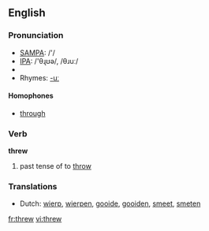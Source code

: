 ==English==

===Pronunciation===
* [[w:SAMPA|SAMPA]]: /'/
* [[w:IPA|IPA]]: /'θɻʊə/, /θɹuː/
*{{audio|en-us-threw.ogg|Audio (US)}}
* Rhymes: [[Rhymes:English:-uː|-uː]]

====Homophones====
*[[through]]

===Verb===
'''threw'''

# past tense of to [[throw]]

===Translations===
*Dutch: [[wierp]], [[wierpen]], [[gooide]], [[gooiden]], [[smeet]], [[smeten]]

[[fr:threw]]
[[vi:threw]]